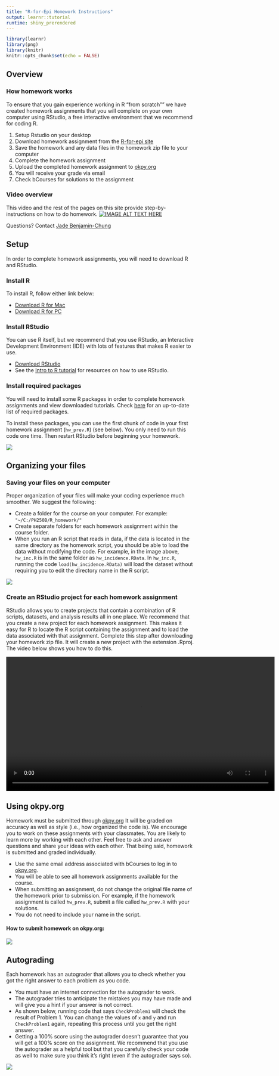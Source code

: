 ```yaml
---
title: "R-for-Epi Homework Instructions"
output: learnr::tutorial
runtime: shiny_prerendered
---
```


```r
library(learnr)
library(png)
library(knitr)
knitr::opts_chunk$set(echo = FALSE)
```


## Overview 

### How homework works 
To ensure that you gain experience working in R "from scratch"" we have created homework assignments that you will complete on your own computer using RStudio, a free interactive environment that we recommend for coding R.

1. Setup Rstudio on your desktop
2. Download homework assignment from the [R-for-epi site](https://ucb-epi-r.github.io/R-for-epi/)
3. Save the homework and any data files in the homework zip file to your computer
4. Complete the homework assignment
5. Upload the completed homework assignment to [okpy.org](okpy.org)
6. You will receive your grade via email
7. Check bCourses for solutions to the assignment

### Video overview
This video and the rest of the pages on this site provide step-by-instructions on how to do homework. 
[![IMAGE ALT TEXT HERE](https://img.youtube.com/vi/bAtSXCjrbpk/0.jpg)](https://youtu.be/bAtSXCjrbpk) 

Questions? Contact [Jade Benjamin-Chung](mailto:jadebc@berkeley.edu)

## Setup

In order to complete homework assignments, you will need to download R and RStudio. 

### Install R
To install R, follow either link below: 

- [Download R for Mac](https://cran.r-project.org/bin/macosx/)
- [Download R for PC](https://cran.r-project.org/bin/windows/base/)

### Install RStudio
You can use R itself, but we recommend that you use RStudio, an Interactive Development Environment (IDE) with lots of features that makes R easier to use.

- [Download RStudio](https://www.rstudio.com/products/rstudio/download/)
- See the [Intro to R tutorial](https://jadebc.shinyapps.io/intro-to-R/) for resources on how to use RStudio. 

### Install required packages

You will need to install some R packages in order to complete homework assignments and view downloaded tutorials. Check [here](https://gist.github.com/jadebc-berkeley/5803c054fc2250054a3716b71c0b8b70) for an up-to-date list of required packages.  

To install these packages, you can use the first chunk of code in your first homework assignment (`hw_prev.R`) (see below). You only need to run this code one time. Then restart RStudio before beginning your homework.

![](images/setup.png)


## Organizing your files


### Saving your files on your computer
Proper organization of your files will make your coding experience much smoother. We suggest the following:

- Create a folder for the course on your computer. For example: `"~/C:/PH250B/R_homework/"`
- Create separate folders for each homework assignment within the course folder. 
- When you run an R script that reads in data, if the data is located in the same directory as the homework script, you should be able to load the data without modifying the code. For example, in the image above, `hw_inc.R` is in the same folder as `hw_incidence.RData`. In `hw_inc.R`, running the code `load(hw_incidence.RData)` will load the dataset without requiring you to edit the directory name in the R script. 

![](images/samplefolders.png)

### Create an RStudio project for each homework assignment
RStudio allows you to create projects that contain a combination of R scripts, datasets, and analysis results all in one place. We recommend that you create a new project for each homework assignment. This makes it easy for R to locate the R script containing the assignment and to load the data associated with that assignment. Complete this step after downloading your homework zip file. It will create a new project with the extension .Rproj. The video below shows you how to do this. 

<!-- ![](www/new_rstudio_project.mp4)   -->

<video width="720" controls>
  <source src="www/new_rstudio_project.mp4" type="video/mp4">
</video>

## Using okpy.org

Homework must be submitted through [okpy.org](okpy.org) It will be graded on accuracy as well as style (i.e., how organized the code is). We encourage you to work on these assignments with your classmates. You are likely to learn more by working with each other. Feel free to ask and answer questions and share your ideas with each other. That being said, homework is submitted and graded individually.

- Use the same email address associated with bCourses to log in to [okpy.org](okpy.org). 
- You will be able to see all homework assignments available for the course. 
- When submitting an assignment, do not change the original file name of the homework prior to submission. For example, if the homework assignment is called `hw_prev.R`, submit a file called `hw_prev.R` with your solutions. 
- You do not need to include your name in the script. 

#### How to submit homework on okpy.org: 

[![ ](https://img.youtube.com/vi/gO7Pkj51Qy8/0.jpg)](https://www.youtube.com/watch?v=gO7Pkj51Qy8&feature=youtu.be) 

## Autograding

Each homework has an autograder that allows you to check whether you got the right answer to each problem as you code.

- You must have an internet connection for the autograder to work. 
- The autograder tries to anticipate the mistakes you may have made and will give you a hint if your answer is not correct. 
- As shown below, running code that says `CheckProblem1` will check the result of Problem 1.  You can change the values of `x` and `y` and run `CheckProblem1` again, repeating this process until you get the right answer. 
- Getting a 100% score using the autograder doesn’t guarantee that you will get a 100% score on the assignment. We recommend that you use the autograder as a helpful tool but that you carefully check your code as well to make sure you think it’s right (even if the autograder says so). 

![](www/sample-autograder-small.gif)  
  


